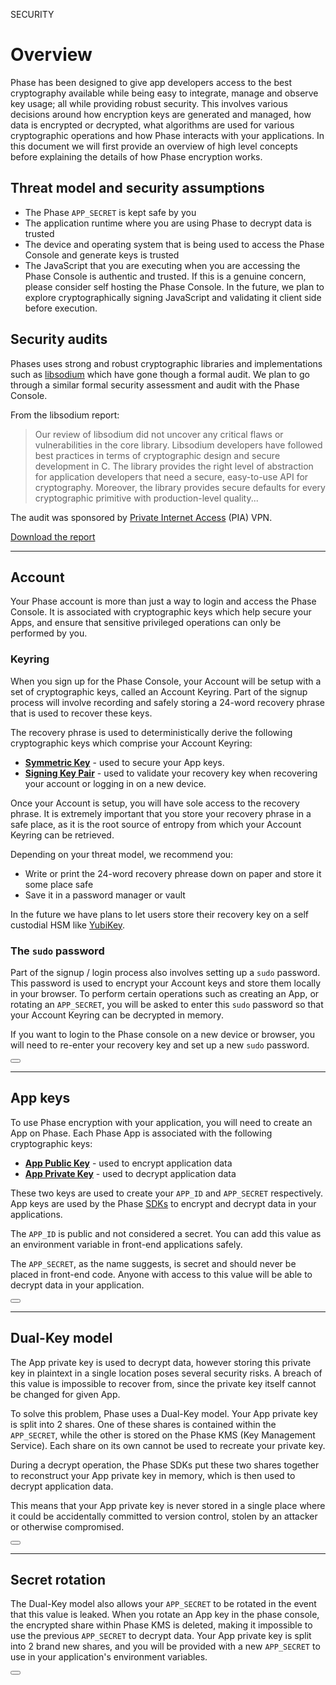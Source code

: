 

<HeroPattern />

<Tag variant="small">SECURITY</Tag>

# Overview

Phase has been designed to give app developers access to the best cryptography available while being easy to integrate, manage and observe key usage; all while providing robust security.
This involves various decisions around how encryption keys are generated and managed, how data is encrypted or decrypted, what algorithms are used for various cryptographic operations and how Phase interacts with your applications.
In this document we will first provide an overview of high level concepts before explaining the details of how Phase encryption works.

## Threat model and security assumptions

- The Phase `APP_SECRET` is kept safe by you
- The application runtime where you are using Phase to decrypt data is trusted
- The device and operating system that is being used to access the Phase Console and generate keys is trusted
- The JavaScript that you are executing when you are accessing the Phase Console is authentic and trusted. If this is a genuine concern, please consider self hosting the Phase Console. In the future, we plan to explore cryptographically signing JavaScript and validating it client side before execution.

## Security audits

Phases uses strong and robust cryptographic libraries and implementations such as [libsodium](https://doc.libsodium.org/) which have gone though a formal audit. We plan to go through a similar formal security assessment and audit with the Phase Console.

From the libsodium report:

> Our review of libsodium did not uncover any critical flaws or vulnerabilities in the core library. Libsodium developers have followed best practices in terms of cryptographic design and secure development in C. The library provides the right level of abstraction for application developers that need a secure, easy-to-use API for cryptography. Moreover, the library provides secure defaults for every cryptographic primitive with production-level quality...

The audit was sponsored by [Private Internet Access](https://www.privateinternetaccess.com/blog/libsodium-v1-0-12-and-v1-0-13-security-assessment/) (PIA) VPN.

[Download the report](/assets/libsodium_audit.pdf)

---

## Account

Your Phase account is more than just a way to login and access the Phase Console. It is associated with cryptographic keys which help secure your Apps, and ensure that sensitive privileged operations can only be performed by you.

### Keyring

When you sign up for the Phase Console, your Account will be setup with a set of cryptographic keys, called an Account Keyring.
Part of the signup process will involve recording and safely storing a 24-word recovery phrase that is used to recover these keys.

The recovery phrase is used to deterministically derive the following cryptographic keys which comprise your Account Keyring:

- **[Symmetric Key](/security/phase-encryption#phase-console-client-side-key-generation)** - used to secure your App keys.
- **[Signing Key Pair](/security/phase-encryption#phase-console-client-side-key-generation)** - used to validate your recovery key when recovering your account or logging in on a new device.

Once your Account is setup, you will have sole access to the recovery phrase. It is extremely important that you store your recovery phrase in a safe place, as it is the root source of entropy from which your Account Keyring can be retrieved.

Depending on your threat model, we recommend you:

- Write or print the 24-word recovery phrease down on paper and store it some place safe
- Save it in a password manager or vault

In the future we have plans to let users store their recovery key on a self custodial HSM like [YubiKey](https://en.wikipedia.org/wiki/YubiKey).

### The `sudo` password

Part of the signup / login process also involves setting up a `sudo` password. This password is used to encrypt your Account keys and store them locally in your browser. To perform certain operations such as creating an App, or rotating an `APP_SECRET`, you will be asked to enter this `sudo` password so that your Account Keyring can be decrypted in memory.

If you want to login to the Phase console on a new device or browser, you will need to re-enter your recovery key and set up a new `sudo` password.

<div className="not-prose">
  <Button
    href="/security/phase-encryption#phase-console-client-side-key-generation"
    variant="text"
    arrow="right"
    children="More info"
  />
</div>

---

## App keys

To use Phase encryption with your application, you will need to create an App on Phase. Each Phase App is associated with the following cryptographic keys:

- **[App Public Key](https://en.wikipedia.org/wiki/YubiKey)** - used to encrypt application data
- **[App Private Key](https://en.wikipedia.org/wiki/YubiKey)** - used to decrypt application data

These two keys are used to create your `APP_ID` and `APP_SECRET` respectively. App keys are used by the Phase [SDKs](/sdks) to encrypt and decrypt data in your applications.

The `APP_ID` is public and not considered a secret. You can add this value as an environment variable in front-end applications safely.

The `APP_SECRET`, as the name suggests, is secret and should never be placed in front-end code. Anyone with access to this value will be able to decrypt data in your application.

<div className="not-prose">
  <Button
    href="/security/phase-encryption#app-keys-and-secret-generation"
    variant="text"
    arrow="right"
    children="More info"
  />
</div>

---

## Dual-Key model

The App private key is used to decrypt data, however storing this private key in plaintext in a single location poses several security risks. A breach of this value is impossible to recover from, since the private key itself cannot be changed for given App.

To solve this problem, Phase uses a Dual-Key model. Your App private key is split into 2 shares. One of these shares is contained within the `APP_SECRET`, while the other is stored on the Phase KMS (Key Management Service). Each share on its own cannot be used to recreate your private key.

During a decrypt operation, the Phase SDKs put these two shares together to reconstruct your App private key in memory, which is then used to decrypt application data.

This means that your App private key is never stored in a single place where it could be accidentally committed to version control, stolen by an attacker or otherwise compromised.

<div className="not-prose">
  <Button
    href="/security/phase-encryption#app-keys-and-secret-generation"
    variant="text"
    arrow="right"
    children="More info"
  />
</div>

---

## Secret rotation

The Dual-Key model also allows your `APP_SECRET` to be rotated in the event that this value is leaked. When you rotate an App key in the phase console, the encrypted share within Phase KMS is deleted, making it impossible to use the previous `APP_SECRET` to decrypt data.
Your App private key is split into 2 brand new shares, and you will be provided with a new `APP_SECRET` to use in your application's environment variables.

<div className="not-prose">
  <Button
    href="/security/phase-encryption#key-rotation-and-revocation"
    variant="text"
    arrow="right"
    children="More info"
  />
</div>
